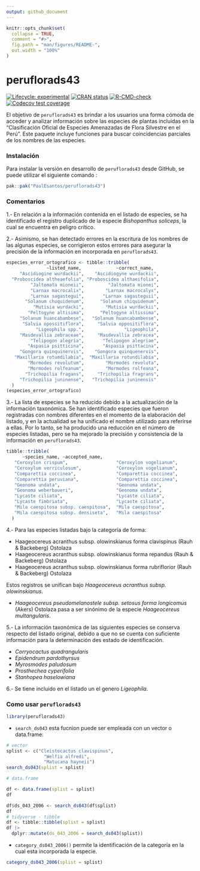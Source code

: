 ```yaml
---
output: github_document
---
```


<!-- README.md is generated from README.Rmd. Please edit that file -->

```r
knitr::opts_chunk$set(
  collapse = TRUE,
  comment = "#>",
  fig.path = "man/figures/README-",
  out.width = "100%"
)
```

# peruflorads43

<!-- badges: start -->
[![Lifecycle: experimental](https://img.shields.io/badge/lifecycle-experimental-orange.svg)](https://lifecycle.r-lib.org/articles/stages.html#experimental)
[![CRAN status](https://www.r-pkg.org/badges/version/peruflorads43)](https://CRAN.R-project.org/package=peruflorads43)
[![R-CMD-check](https://github.com/PaulESantos/peruflorads43/actions/workflows/R-CMD-check.yaml/badge.svg)](https://github.com/PaulESantos/peruflorads43/actions/workflows/R-CMD-check.yaml)
[![Codecov test coverage](https://codecov.io/gh/PaulESantos/peruflorads43/branch/master/graph/badge.svg)](https://app.codecov.io/gh/PaulESantos/peruflorads43?branch=master)
<!-- badges: end -->

El objetivo de `peruflorads43` es brindar a los usuarios una forma cómoda de acceder y analizar información sobre las especies de plantas incluidas en la "Clasificación Oficial de Especies Amenazadas de Flora Silvestre en el Perú". Este paquete incluye funciones para buscar coincidencias parciales de los nombres de las especies.

### Instalación
Para instalar la versión en desarrollo de `peruflorads43` desde GitHub, se puede utilizar el siguiente comando :

``` r
pak::pak("PaulEsantos/peruflorads43")
```
### Comentarios

1.- En relación a la información contenida en el listado de especies, se ha identificado el registro duplicado de la especie *Bishopanthus soliceps*, la cual se encuentra en peligro crítico.

2.- Asimismo, se han detectado errores en la escritura de los nombres de las algunas especies, se corrigieron estos errores para asegurar la precisión de la información en incorporada en `peruflorads43`.

```r
especies_error_ortografico <- tibble::tribble(
               ~listed_name,             ~correct_name,
     "Ascidiogine wurdackii",    "Ascidiogyne wurdackii",
  "Proboscidea altheaefolia", "Proboscidea althaeifolia",
         "Jaltomata mioneii",         "Jaltomata mionei",
         "Larnax macrocalix",        "Larnax macrocalyx",
         "Larnax sagastegui",       "Larnax sagasteguii",
       "Solanum chuquidenum",      "Solanum chiquidenum",
          "Mutisia wurdacki",        "Mutisia wurdackii",
        "Peltogyne altisima",      "Peltogyne altissima",
     "Solanum huancabambese",   "Solanum huancabambense",
      "Salvia opossitiflora",     "Salvia oppositiflora",
           "Ligeophila spp.",               "Ligeophila",
     "Masdevallia zebraceae",     "Masdevallia zebracea",
         "Telipogon alegria",       "Telipogon alegriae",
        "Aspasia psitticina",       "Aspasia psittacina",
     "Gongora quinquinervis",    "Gongora quinquenervis",
   "Maxillaria rotumdilabia",  "Maxillaria rotundilabia",
        "Mormodes revolutum",        "Mormodes revoluta",
        "Mormodes rolfeanum",        "Mormodes rolfeana",
       "Trichopilia fragans",     "Trichopilia fragrans",
     "Trichopilia juninense",   "Trichopilia juninensis"
  )
(especies_error_ortografico)
```

3.-  La lista de especies se ha reducido debido a la actualización de la información taxonómica. Se han identificado especies que fueron registradas con nombres diferentes en el momento de la elaboración del listado, y en la actualidad se ha unificado el nombre utilizado para referirse a ellas. Por lo tanto, se ha producido una reducción en el número de especies listadas, pero se ha mejorado la precisión y consistencia de la información en `peruflorads43`.


```r
tibble::tribble(
      ~species_name, ~accepted_name,
   "Ceroxylon crispum",                  "Ceroxylon vogelianum",
   "Ceroxylum verriculosum",             "Ceroxylon vogelianum",
   "Comparettia coccinea",               "Comparettia coccinea",
   "Comparettia peruviana",              "Comparettia coccinea",
   "Geonoma undata",                     "Geonoma undata",
   "Geonoma weberbaueri",                "Geonoma undata",
   "Lycaste ciliata",                    "Lycaste ciliata",
   "Lycaste fimbriata",                  "Lycaste ciliata",
   "Mila caespitosa subsp. caespitosa",  "Mila caespitosa",
   "Mila caespitosa subsp. densiseta",   "Mila caespitosa"
  )
```

4.- Para las especies listadas bajo la categoría de forma:

  - Haageocereus acranthus subsp. olowinskianus forma clavispinus (Rauh & Backeberg) Ostolaza 
  - Haageocereus acranthus subsp. olowinskianus forma repandus (Rauh & Backeberg) Ostolaza    
  - Haageocereus acranthus subsp. olowinskianus forma rubriflorior (Rauh & Backeberg) Ostolaza
  
  Estos registros se unifican bajo *Haageocereus acranthus subsp. olowinskianus*.
  
  - *Haageocereus pseudomelanostele subsp. setosus forma longicomus* (Akers) Ostolaza  pasa a ser sinónimo de la especie *Haageocereus multangularis*.
  
5.- La información taxonómica de las siguientes especies se conserva respecto del listado original, debido a que no se cuenta con suficiente información para la determinación des estado de identificación.

- *Corryocactus quadrangularis* 
- *Epidendrum pardothyrsus*
- *Myrosmodes paludosum*
- *Prosthechea cyperifolia*
- *Stanhopea haselowiana*

6.- Se tiene incluido en el listado un el genero *Ligeophila*.


### Como usar `peruflorads43`

```r
library(peruflorads43)
```
 - `search_ds043` esta fucnion puede ser empleada con un vector o data.frame:

```r
# vector
splist <- c("Cleistocactus clavispinus",
              "Welfia alfredi",
              "Matucana hayneii")
search_ds043(splist = splist)

# data.frame

df <- data.frame(splist = splist)
df

df$ds_043_2006 <- search_ds043(df$splist)
df
# tidyverse - tibble
df <- tibble::tibble(splist = splist)
df |> 
  dplyr::mutate(ds_043_2006 = search_ds043(splist))

```
 
 - `category_ds043_2006()` permite la identificación de la categoría en la cual esta incorporada la especie.
 
```r
category_ds043_2006(splist = splist)

```

